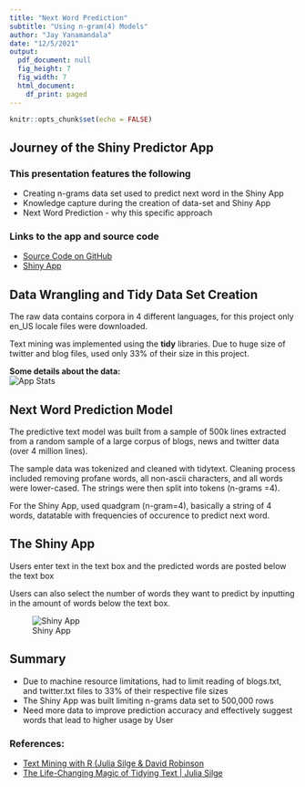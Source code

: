 ---
title: "Next Word Prediction" 
subtitle: "Using n-gram(4) Models"
author: "Jay Yanamandala"
date: "12/5/2021"
output:
  pdf_document: null
  fig_height: 7
  fig_width: 7
  html_document:
    df_print: paged
---

```{r setup, include=FALSE}
knitr::opts_chunk$set(echo = FALSE)
```
  
## Journey of the Shiny Predictor App {#slide1 .emphasized}
  
### This presentation features the following    
  
- Creating n-grams data set used to predict next word in the Shiny App  
- Knowledge capture during the creation of data-set and Shiny App    
- Next Word Prediction - why this specific approach   
  
  
### Links to the app and source code    
- [Source Code on GitHub](https://github.com/jayc279/SwiftKey_NLP_Project)  
- [Shiny App](https://jyanamandala.shinyapps.io/swiftkey_next_word_prediction")  
  
  
## Data Wrangling and Tidy Data Set Creation {#slide2 .emphasized}
The raw data contains corpora in 4 different languages, for this project only en_US locale files were downloaded.  

Text mining was implemented using the **tidy** libraries. Due to huge size of twitter and blog files, used only 33% of their size in this project.  

**Some details about the data:**  
![App Stats](images/data_stats.png)
  
## Next Word Prediction Model {#slide3 .emphasized}

The predictive text model was built from a sample of 500k lines extracted from a random sample of a large corpus of blogs, news and twitter data (over 4 million lines).
  
The sample data was tokenized and cleaned with tidytext. Cleaning process included removing profane words, all non-ascii characters, and all words were lower-cased. The strings were then split into tokens (n-grams =4).
  
For the Shiny App, used quadgram (n-gram=4), basically a string of 4 words, datatable with frequencies of occurence to predict next word. 
  
  
## The Shiny App {#app .emphasized}

Users enter text in the text box and the predicted words are posted below the text box  

Users can also select the number of words they want to predict by inputting in the amount of words below the text box.  

![Shiny App](images/shinyapp.png)


## Summary {#future-steps .emphasized}

- Due to machine resource limitations, had to limit reading of blogs.txt, and twitter.txt files to 33% of their respective file sizes
- The Shiny App was built limiting n-grams data set to 500,000 rows 
- Need more data to improve prediction accuracy and effectively suggest words that lead to higher usage by User

### References: 
* [Text Mining with R (Julia Silge & David Robinson](https://www.tidytextmining.com/index.html)  
* [The Life-Changing Magic of Tidying Text | Julia Silge](https://juliasilge.com/blog/life-changing-magic)  

